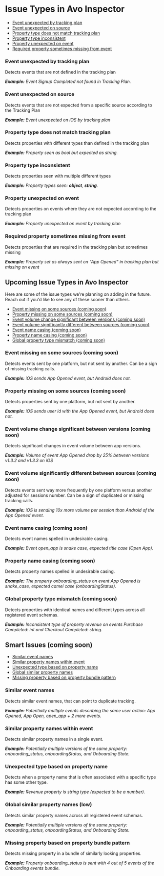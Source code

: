 # Issue Types in Avo Inspector

- [Event unexpected by tracking plan](#event-unexpected-by-tracking-plan)
- [Event unexpected on source](#event-unexpected-on-source)
- [Property type does not match tracking plan](#property-type-does-not-match-tracking-plan)
- [Property type inconsistent](#property-type-inconsistent)
- [Property unexpected on event](#property-unexpected-on-event)
- [Required property sometimes missing from event](#required-property-sometimes-missing-from-event)

### Event unexpected by tracking plan

Detects events that are not defined in the tracking plan

_**Example:** Event Signup Completed not found in Tracking Plan._

### Event unexpected on source

Detects events that are not expected from a specific source according to the Tracking Plan

_**Example:** Event unexpected on iOS by tracking plan_

### Property type does not match tracking plan

Detects properties with different types than defined in the tracking plan

_**Example:** Property seen as *bool* but expected as *string*._

### Property type inconsistent

Detects properties seen with multiple different types

_**Example:** Property types seen: **object**, **string**._

### Property unexpected on event

Detects properties on events where they are not expected according to the tracking plan

_**Example:** Property unexpected on event by tracking plan_

### Required property sometimes missing from event

Detects properties that are required in the tracking plan but sometimes missing

_**Example:** Property set as *always sent* on "App Opened" in tracking plan but missing on event_

## Upcoming Issue Types in Avo Inspector

Here are some of the issue types we're planning on adding in the future. Reach out if you'd like to see any of these sooner than others.

- [Event missing on some sources (coming soon)](#event-missing-on-some-sources-coming-soon)
- [Property missing on some sources (coming soon)](#property-missing-on-some-sources-coming-soon)
- [Event volume change significant between versions (coming soon)](#event-volume-change-significant-between-versions-coming-soon)
- [Event volume significantly different between sources (coming soon)](#event-volume-significantly-different-between-sources-coming-soon)
- [Event name casing (coming soon)](#event-name-casing-coming-soon)
- [Property name casing (coming soon)](#property-name-casing-coming-soon)
- [Global property type mismatch (coming soon)](#global-property-type-mismatch-coming-soon)

### Event missing on some sources (coming soon)

Detects events sent by one platform, but not sent by another. Can be a sign of missing tracking calls.

_**Example:** iOS sends App Opened event, but Android does not._

### Property missing on some sources (coming soon)

Detects properties sent by one platform, but not sent by another.

_**Example:** iOS sends user id with the App Opened event, but Android does not._

### Event volume change significant between versions (coming soon)

Detects significant changes in event volume between app versions.

_**Example:** Volume of event App Opened drop by 25% between versions v1.3.2 and v1.3.3 on iOS_

### Event volume significantly different between sources (coming soon)

Detects events sent way more frequently by one platform versus another adjusted for sessions number. Can be a sign of duplicated or missing tracking calls.

_**Example:** iOS is sending 10x more volume per session than Android of the App Opened event._

### Event name casing (coming soon)

Detects event names spelled in undesirable casing.

_**Example:** Event open_app is snake case, expected title case (Open App)._

### Property name casing (coming soon)

Detects property names spelled in undesirable casing.

_**Example:** The property onboarding_status on event App Opened is snake_case, expected camel case (onboardingStatus)._

### Global property type mismatch (coming soon)

Detects properties with identical names and different types across all registered event schemas.

_**Example:** Inconsistent type of property revenue on events Purchase Completed: int and Checkout Completed: string._

## Smart Issues (coming soon)

- [Similar event names](#similar-event-names)
- [Similar property names within event](#event-similar-property-names)
- [Unexpected type based on property name](#property-expected-type-mismatch)
- [Global similar property names](#global-similar-property-names)
- [Missing property based on property bundle pattern](#missing-usual-property-in-similar-events)

### Similar event names

Detects similar event names, that can point to duplicate tracking.

_**Example:** Potentially multiple events describing the same user action: App Opened, App Open, open_app + 2 more events._

### Similar property names within event

Detects similar property names in a single event.

_**Example:** Potentially multiple versions of the same property: onboarding_status, onboardingStatus, and Onboarding State._

### Unexpected type based on property name

Detects when a property name that is often associated with a specific type has some other type.

_**Example:** Revenue property is string type (expected to be a number)._

### Global similar property names (low)

Detects similar property names across all registered event schemas.

_**Example:** Potentially multiple versions of the same property: onboarding_status, onboardingStatus, and Onboarding State._

### Missing property based on property bundle pattern

Detects missing property in a bundle of similarly looking properties.

_**Example:** Property onboarding_status is sent with 4 out of 5 events of the Onboarding events bundle._
